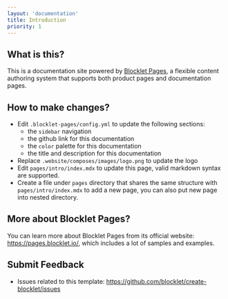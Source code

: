 ```yaml
---
layout: 'documentation'
title: Introduction
priority: 1
---
```


## What is this?

This is a documentation site powered by [Blocklet Pages](https://pages.blocklet.io), a flexible content authoring system that supports both product pages and documentation pages.

## How to make changes?

- Edit `.blocklet-pages/config.yml` to update the following sections:
	- the `sidebar` navigation
	- the github link for this documentation
	- the `color` palette for this documentation
	- the title and description for this documentation
- Replace `.website/composes/images/logo.png` to update the logo
- Edit `pages/intro/index.mdx` to update this page, valid markdown syntax are supported.
- Create a file under `pages` directory that shares the same structure with `pages/intro/index.mdx` to add a new page, you can also put new page into nested directory.

## More about Blocklet Pages?

You can learn more about Blocklet Pages from its official website: https://pages.blocklet.io/, which includes a lot of samples and examples.

## Submit Feedback

- Issues related to this template: https://github.com/blocklet/create-blocklet/issues
